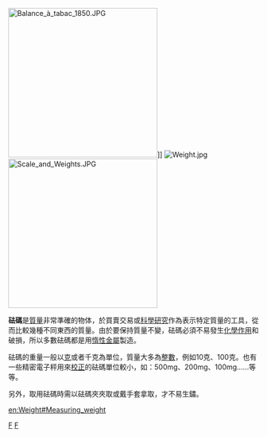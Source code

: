 [[File:Balance_à_tabac_1850.JPG|300px]]]]
[[File:Weight.jpg|thumb]]
[[File:Scale_and_Weights.JPG|300px]]

'''砝碼'''是[[質量|質量]]非常準確的物体，於買賣交易或[[科學研究|科學研究]]作為表示特定質量的工具，從而比較幾種不同東西的質量。由於要保持質量不變，砝碼必須不易發生[[化學作用|化學作用]]和破損，所以多數砝碼都是用[[惰性金屬|惰性金屬]]製造。

砝碼的重量一般以[[克|克]]或者千克為單位，質量大多為[[整數|整數]]，例如10克、100克。也有一些精密電子秤用來[[校正|校正]]的砝碼單位較小，如：500mg、200mg、100mg......等等。

另外，取用砝碼時需以砝碼夾夾取或戴手套拿取，才不易生鏽。

{{技術小作品}}
{{實驗室設備}}

[[Category:度量儀器|F]]
[[Category:质量|F]]

[[en:Weight#Measuring_weight|en:Weight#Measuring_weight]]